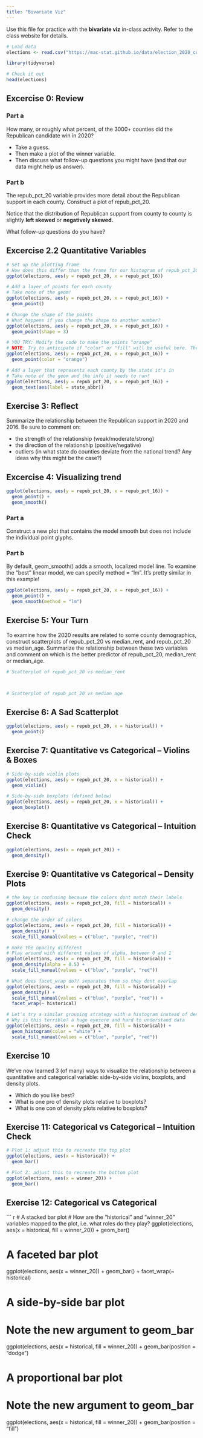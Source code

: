 ```yaml
---
title: "Bivariate Viz"
---
```


Use this file for practice with the **bivariate viz** in-class activity.  Refer to the class website for details.
```r
# Load data
elections <- read.csv("https://mac-stat.github.io/data/election_2020_county.csv")

library(tidyverse)

# Check it out
head(elections)
```

## Excercise 0: Review

### Part a
How many, or roughly what percent, of the 3000+ counties did the Republican candidate win in 2020?

- Take a guess.
- Then make a plot of the winner variable.
- Then discuss what follow-up questions you might have (and that our data might help us answer).

### Part b

The repub_pct_20 variable provides more detail about the Republican support in each county. Construct a plot of repub_pct_20.

Notice that the distribution of Republican support from county to county is slightly **left skewed** or **negatively skewed.**

What follow-up questions do you have?

## Excercise 2.2 Quantitative Variables

``` r
# Set up the plotting frame
# How does this differ than the frame for our histogram of repub_pct_20 alone?
ggplot(elections, aes(y = repub_pct_20, x = repub_pct_16))

# Add a layer of points for each county
# Take note of the geom!
ggplot(elections, aes(y = repub_pct_20, x = repub_pct_16)) +
  geom_point()

# Change the shape of the points
# What happens if you change the shape to another number?
ggplot(elections, aes(y = repub_pct_20, x = repub_pct_16)) +
  geom_point(shape = 3)

# YOU TRY: Modify the code to make the points "orange"
# NOTE: Try to anticipate if "color" or "fill" will be useful here. Then try both.
ggplot(elections, aes(y = repub_pct_20, x = repub_pct_16)) +
  geom_point(color = "orange")
```
``` r
# Add a layer that represents each county by the state it's in
# Take note of the geom and the info it needs to run!
ggplot(elections, aes(y = repub_pct_20, x = repub_pct_16)) +
  geom_text(aes(label = state_abbr))
```
## Exercise 3: Reflect
Summarize the relationship between the Republican support in 2020 and 2016. Be sure to comment on:

- the strength of the relationship (weak/moderate/strong)
- the direction of the relationship (positive/negative)
- outliers (in what state do counties deviate from the national trend? Any ideas why this might be the case?)

## Excercise 4: Visualizing trend
``` r
ggplot(elections, aes(y = repub_pct_20, x = repub_pct_16)) +
  geom_point() +
  geom_smooth()
```
### Part a
Construct a new plot that contains the model smooth but does not include the individual point glyphs.

### Part b
By default, geom_smooth() adds a smooth, localized model line. To examine the “best” linear model, we can specify method = "lm". It’s pretty similar in this example!
```r
ggplot(elections, aes(y = repub_pct_20, x = repub_pct_16)) +
  geom_point() +
  geom_smooth(method = "lm")
```
## Exercise 5: Your Turn

To examine how the 2020 results are related to some county demographics, construct scatterplots of repub_pct_20 vs median_rent, and repub_pct_20 vs median_age. Summarize the relationship between these two variables and comment on which is the better predictor of repub_pct_20, median_rent or median_age.
```R
# Scatterplot of repub_pct_20 vs median_rent



# Scatterplot of repub_pct_20 vs median_age
```

## Exercise 6: A Sad Scatterplot
``` r
ggplot(elections, aes(y = repub_pct_20, x = historical)) +
  geom_point()
```
## Exercise 7: Quantitative vs Categorical – Violins & Boxes

``` r
# Side-by-side violin plots
ggplot(elections, aes(y = repub_pct_20, x = historical)) +
  geom_violin()

# Side-by-side boxplots (defined below)
ggplot(elections, aes(y = repub_pct_20, x = historical)) +
  geom_boxplot()
```

## Exercise 8: Quantitative vs Categorical – Intuition Check

``` r
ggplot(elections, aes(x = repub_pct_20)) +
  geom_density()
```

## Exercise 9: Quantitative vs Categorical – Density Plots

``` r
# the key is confusing because the colors dont match their labels
ggplot(elections, aes(x = repub_pct_20, fill = historical)) +
  geom_density()

# change the order of colors
ggplot(elections, aes(x = repub_pct_20, fill = historical)) +
  geom_density() +
  scale_fill_manual(values = c("blue", "purple", "red"))

# make the opacity different
# Play around with different values of alpha, between 0 and 1
ggplot(elections, aes(x = repub_pct_20, fill = historical)) +
  geom_density(alpha = 0.5) +
  scale_fill_manual(values = c("blue", "purple", "red"))

# What does facet_wrap do?! separates them so they dont overlap
ggplot(elections, aes(x = repub_pct_20, fill = historical)) +
  geom_density() +
  scale_fill_manual(values = c("blue", "purple", "red")) +
  facet_wrap(~ historical)

# Let's try a similar grouping strategy with a histogram instead of density plot.
# Why is this terrible? a huge eyesore and hard to understand data
ggplot(elections, aes(x = repub_pct_20, fill = historical)) +
  geom_histogram(color = "white") +
  scale_fill_manual(values = c("blue", "purple", "red"))
```
## Exercise 10
We’ve now learned 3 (of many) ways to visualize the relationship between a quantitative and categorical variable: side-by-side violins, boxplots, and density plots.

- Which do you like best?
- What is one pro of density plots relative to boxplots?
- What is one con of density plots relative to boxplots?

## Exercise 11: Categorical vs Categorical – Intuition Check
``` r
# Plot 1: adjust this to recreate the top plot
ggplot(elections, aes(x = historical)) +
  geom_bar()

# Plot 2: adjust this to recreate the bottom plot
ggplot(elections, aes(x = winner_20)) +
  geom_bar()
```

## Exercise 12: Categorical vs Categorical

``` r
# A stacked bar plot
# How are the "historical" and "winner_20" variables mapped to the plot, i.e. what roles do they play?
ggplot(elections, aes(x = historical, fill = winner_20)) +
  geom_bar()

# A faceted bar plot
ggplot(elections, aes(x = winner_20)) +
  geom_bar() +
  facet_wrap(~ historical)

# A side-by-side bar plot
# Note the new argument to geom_bar
ggplot(elections, aes(x = historical, fill = winner_20)) +
  geom_bar(position = "dodge")

# A proportional bar plot
# Note the new argument to geom_bar
ggplot(elections, aes(x = historical, fill = winner_20)) +
  geom_bar(position = "fill")

